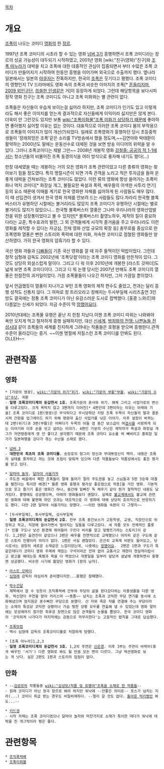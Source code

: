 [[목차]]

= 개요 =
[[조폭]]이 나오는 코미디 [[영화]]의 한 [[장르]].

1997년 조폭 코미디의 시초라 할 수 있는 영화 [[넘버 3]]가 흥행하면서 조폭 코미디라는 장르의 성공 가능성이 대두되기 시작하였고, 2001년 영화 [wiki:"친구(영화)"친구]와 [[조폭 마누라]]가 대박을 치고 조폭에 대한 대중적인 관심이 집중되면서 부터 수많은 조폭 코미디가 만들어지기 시작하여 한동안 흥행을 이어가며 외국으로 수출까지 했다. 옆나라 일본에서는 일본의 [[야쿠자]]는 잔혹하지만, 한국의 [[조폭]]은 웃기다고 평했다. 조폭 코미디의 영향인지 TV 드라마에도 영화 속의 조폭과 비슷한 이미지의 조폭[* [[흔들리지마]], [[2009 외인구단]], [[씁쓸한 인생]]같은 거]이 등장하게 되었다. 그런데 해당항목을 보다시피 정작 영화 친구는 조폭 코미디도 아니고 조폭 미화와는 별 관련이 없다.

조폭들은 자신들이 우습게 보이는걸 싫어라 하지만, 조폭 코미디가 인기도 있고 이렇게라도 해서 좋은 이미지를 얻는게 결과적으로 자신들에게 이익이라 싫지만은 않게 본다. 더욱이 안 그런것도 있지만 보통 [[wiki:"조폭미화물"조폭 미화가 상당하기 때문에]] 좋아하면 좋아했지 싫어할 이유는 없는 것이다. 대표적으로 이러한 조폭 코미디 붐의 부작용으로 조폭들의 이미지가 많이 개선(?)되었다. 일례로 조폭영화가 흥행하던 당시 초등중학생들이 '장래희망은 조폭'같은 소리를 TV방송에서 했을 정도며,~~김연아와 박태환이 활약하는 2000년도 말에는 운동선수로 대체된 것을 보면 방송 미디어의 위력을 알 수 있다. 그러니 조폭코미디는 제발 그만~~ 2008년 개봉작 영화 [[강철중: 공공의 적 1-1]]에서는 청소년들의  비뚤어진 조폭 동경의식을 여러 방식으로 풍자해 내기도 했다(...) 

한창 대세였을 때는 개봉하는 거의 모든 영화가 조폭 관련이었고 다른 종류의 영화는 찾아보기 힘들 정도였다. 특히 명절시즌이 되면 가족 관객을 노리고 적은 투자금을 들여 운좋게 대박을 건져보려는 조폭 코미디도 많았다. 이런 류의 영화에 항상 들어가는 조폭미화나 억지 코미디[* 화장실 개그, 불필요한 욕설과 폭력, 배우들의 어색한 사투리 연기]등의 요소 때문에 이때를 계기로 한국 영화판 자체를 싫어하게 된 사람들도 매우 많다. 이 때 선입견이 생겨서 한국 영화 자체를 안보려 드는 사람들도 많다.차라리 한국형 블록버스터가 유행하던 시절에는 볼거리라도 많았지 조폭 코미디가 유행하던 시절에는 별로 볼거리도 많지가 않았으니... 한국형 불록버스터 열풍은 그나마 우리나라의 영화산업발전을 위한 성장통이었다고 볼 수 있지만[* 블록버스터 촬영노하우, 제작의 질이 중요하다라는 교훈, 특수효과의 발전, 그 외 관객들에게 시각적 즐거움을 주고 우리나라도 이런 영화를 제작할 수 있다는 자긍심, 전체 영화 산업 규모의 확장 등] 충무로를 중심으로 한 조폭영화 열풍은 뻔한 스토리와 폭력에 대한 미화, 저속한 코미디로 점철된 영화들만 양산하였다. 가히 한국 영화의 암흑기라 할 수 있다.

국산 영화 까들과 [[디빠]]들이 기존 국산 영화를 깔 때 자주 들먹이던 떡밥이었다. 그런데 정작 심형래 감독도 2002년에 '조폭닷컴'이라는 조폭 코미디 영화를 만든적이 있다. 그것도 상당히 외설스럽게 말이다. 그리고 디 워 이후 2010년에 개봉한 [라스트 갓파더]도 넓게 보면 조폭 코미디이다. 그리고 디 워 논쟁 당시인 2007년 만해도 조폭 코미디의 열풍은 한참전의 과거일이었다. 가끔 조폭물들이 나오긴 하지만, 그저 가끔일 뿐이었다.

앞서 언급했듯이 열풍이 지나가고 부턴 조폭 영화의 제작 편수도 줄었고, 전과는 달리 흥행 성적도 신통치 않다. 그 여파로 정 트리오라고 칭해지는 두사부일체 시리즈출연 3인방도 결국에는 정통 조폭 코미디가 아닌 유감스러운 도시로 컴백했다. [홍콩 느와르]와 다름없는 신세가 되었다. 지금 수준이 딱 [[망했어요]]다.

2010년대에는 조폭물 유행은 끝난 지 한참 지났다.이젠 조폭 코미디 따위는 나와봐야 욕만 오지게 먹고 철저하게 흥행 실패하지만, 대신 [[신세계]], [[범죄와의 전쟁: 나쁜놈들 전성시대]] 같이 조폭들의 세계를 진지하게 그려내는 작품들은 호평을 받으며 흥행한다.관객 수준이 올라갔다는 증거. ~~이젠 명절에 저질스런 조폭 코미디를 안봐도 된다. OLLEH~~

= 관련작품 =
== 영화 ==
 * [가문의 영광], [[wiki:"가문의 위기"위기]], [[wiki:"가문의 부활"부활]], [[wiki:"가문의 수난"수난]], 귀환
 - '''일명 조폭코미디계의 둔갑천서 1호.''' 조폭가문의 혼사와 위기. 해체 그리고 사업가로의 변신을 다루고있다. 크게 욕먹지 않고 3편까지 이어진[* 4편인데 3편이라는 이유는 아래와 기술] 조폭 코미디로 1편(영광)은 무식하다고 무시당하던 지방 조폭 두목이 자신들의 딸과 결혼시켜 간판을 업그레이드 하기 위해 명문대 출신 사업가를 낚은 이야기. 이후 설정이 바뀌는데 2편(위기)과 3편(부활)은 어쩌다가 두목의 아들 겸 중간 보스급이 여[[검사]]를 사랑하게 되는 이야기와 이후 손을 씻고 살려는 이야기. 4편인 가문의 수난은 제작자가 욕설과 화장실 개그가 저연령층에게 영 안 좋다고 생각했기 때문에 조폭 코미디 요소를 싹 빼버리고 홍회장 일가가 일본여행을 갔다가 겪는 수난을 소재로 했다.

 * [[넘버 3]]
 - '''대한민국 최초의 조폭 코미디물.''' 송강호의 헝그리 정신과 무대뽀정신이 백미. 내용은 조폭의 실태를 풍자하고 까는 것에 초점이 맞춰져 있으며 다른 작품들보다 작품성에서도 좋은 평가를 받고 있다.

 * [[달마야 놀자]], [[달마야 서울가자]]
 - 주도권 싸움에서 패한 조폭들이 절에 들어가 절의 주도권을 놓고 스님들과 5판 3승제 대결을 펼친다는 특이한 배경[* 물론 영화 흥행과 평가상 좋은점으로 작용]을 가진 영화. 기본적으로 웃고 즐기기 좋은 영화긴 하나, 중간에 밑빠진 독 채우기 같이 뭔가 철학적인 내용도 담겨있다. 흥행에도 성공했으며, 아래의 영화들보다 괜찮다. 실제로 [[불교]]계에서도 불교에 관련된 영화에 대해 불편해 하던 것과는 대조적으로 이 영화에 대해 상당히 호의적으로 반응하기도 했다. 다만 2편 달마야 서울가자는 망했다. ~~이런 영화들 속편이 다 그렇지~~

 * [두사부일체], 투사부일체, 상사부일체
 - '''일명 조폭코미디계의 둔갑천서 2호.''' 전부 조폭 중간보스가 고등학생, 교생, 직장인으로 위장하고 학교, 직장에 들어가면서 벌어지는 일들을 다루고있다. 세 작품 모두 전체적인 플롯[* 인물 구도나 낯선 환경에 뛰어들어 구르다 비리를 알고 맞짱뜨기라는 스토리]이 같다. 1,2편은 출연진이 같았으나 3편은 배우를 전면적으로 교체했으나 어차피 같은 구도에 같은 스토리 진행이라 의미가 없다. 1편은 사실 괜찮았다. 은근히 교육계 비판도 들어있고, 당시로서는 굉장히 새로운 소재같은 느낌이었는데, 나중에는 [[망했어요]].  2편은 1편과 구도가 똑같은데다가 코미디 영화 주제에 재밌는 구석이라곤 전혀 없어 교통사고 재현이 현실적이랍시고 광고를 해대는등 혹평과 욕을 다 먹었으나 개봉일을 일부러 앞당겨 설날에 개봉하면서 흥행엔 성공했다. 비슷한 시기에 틀었던 영화가 [왕의 남자].

 * [[라스트 갓파더]]
 - [[심형래]] 감독이 야심차게 준비했다지만...흥행은 참패했다.

 * [[박수건달]]                                                        
 - 제목에서 알 수 있듯이 조직폭력배 간부와 무당의 삶을 왔다갔다하는 이중생활을 다룬 영화. 박신양이 주연을 맡아 카리스마 ~~똥폼~~ 넘치는 조폭과 코믹한 무당 연기를 동시에 소화해냈으며 엄지원은 푼수빠진 무당으로 분했다. 산 자와 죽은 자를 연결해 주는 무당이라는 소재의 특성상 코믹한 상황이나 가슴 찡한 상황 모두를 연출해 낼 수 있었는데 영화 말미에는 모성애까지 첨가한 최루성 장면으로 많은 관객들의 눈물을 뽑았다. 한국 코미디 영화의 '코믹하게 나가다가 마지막에는 감동으로 마무리한다'는 고질적인 법칙을 그대로 답습했다.

 * [[조폭닷컴]]
 - 역시 심형래 감독의 조폭코미디물로 처참하게 망했다.

 * [조폭 마누라]1,2,3
 - '''일명 조폭코미디계의 둔갑천서 3호.''' 1,2의 주연은 [[신은경]]. 이후 3부는 주연이 바뀌어(중국 배우인 '서기') 다른 영화로 봐도 될 만큼 모든 면이 다르다. 그냥 액션영화로 보는 게 낫다. 실은 2편도 1편과 스토리의 접점이 없다.

== 만화 ==
 * --[[김성모]]의 작품들중 [[wiki:"김성모/작품 및 유행어"조폭을 소재로 한 작품들]]--
 - 원래 코미디가 아닌 정극 장르로 봐야 하지만 워낙에 --안좋은 의미로-- 포스가 넘치는 지라(...) 코미디 취급 받는 경우도 비일비재하다. --멀리 갈 것도 없다. [[돌아온 럭키짱]]만 봐도...--

 * [[키드갱]]
 - 시작 자체는 조폭 코미디였으나 달마야 놀자와 마찬가지로 소재가 특이한 데다가 워낙에 대박을 친 개그작이라 평은 좋다.

= 관련항목 =
 * [[조직폭력배]]
 * [[조폭미화물]]
